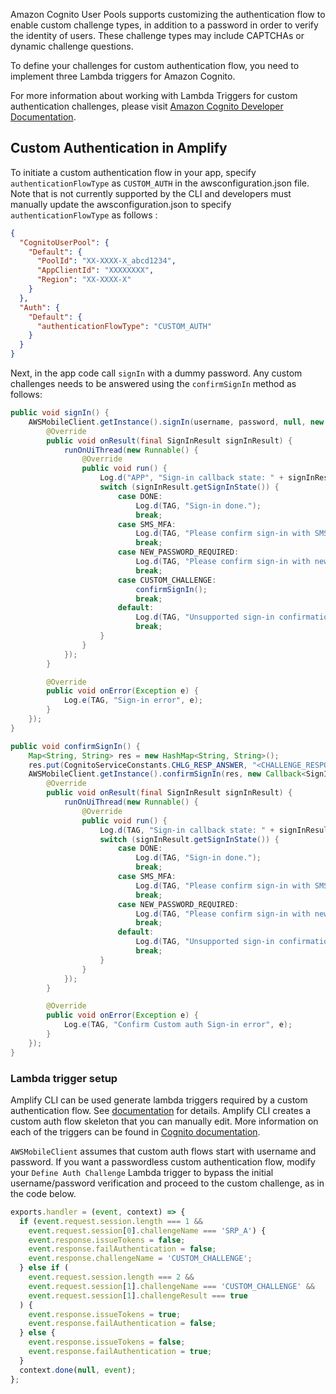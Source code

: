 Amazon Cognito User Pools supports customizing the authentication flow to enable custom challenge types, in addition to a password in order to verify the identity of users. These challenge types may include CAPTCHAs or dynamic challenge questions.

To define your challenges for custom authentication flow, you need to implement three Lambda triggers for Amazon Cognito.

For more information about working with Lambda Triggers for custom authentication challenges, please visit [Amazon Cognito Developer Documentation](https://docs.aws.amazon.com/cognito/latest/developerguide/user-pool-lambda-challenge.html).

## Custom Authentication in Amplify

To initiate a custom authentication flow in your app, specify `authenticationFlowType` as `CUSTOM_AUTH` in the awsconfiguration.json file. Note that is not currently supported by the CLI and developers must manually update the awsconfiguration.json to specify `authenticationFlowType` as follows : 

```json
{
  "CognitoUserPool": {
    "Default": {
      "PoolId": "XX-XXXX-X_abcd1234",
      "AppClientId": "XXXXXXXX",
      "Region": "XX-XXXX-X"
    }
  },
  "Auth": {
    "Default": {
      "authenticationFlowType": "CUSTOM_AUTH"
    }
  }
}
```

Next, in the app code  call `signIn` with a dummy password. Any custom challenges needs to be answered using the `confirmSignIn` method as follows:

```java
public void signIn() {
    AWSMobileClient.getInstance().signIn(username, password, null, new Callback<SignInResult>() {
        @Override
        public void onResult(final SignInResult signInResult) {
            runOnUiThread(new Runnable() {
                @Override
                public void run() {
                    Log.d("APP", "Sign-in callback state: " + signInResult.getSignInState());
                    switch (signInResult.getSignInState()) {
                        case DONE:
                            Log.d(TAG, "Sign-in done.");
                            break;
                        case SMS_MFA:
                            Log.d(TAG, "Please confirm sign-in with SMS.");
                            break;
                        case NEW_PASSWORD_REQUIRED:
                            Log.d(TAG, "Please confirm sign-in with new password.");
                            break;
                        case CUSTOM_CHALLENGE:
                            confirmSignIn();
                            break;
                        default:
                            Log.d(TAG, "Unsupported sign-in confirmation: " + signInResult.getSignInState());
                            break;
                    }
                }
            });
        }

        @Override
        public void onError(Exception e) {
            Log.e(TAG, "Sign-in error", e);
        }
    });
}

public void confirmSignIn() {
    Map<String, String> res = new HashMap<String, String>();
    res.put(CognitoServiceConstants.CHLG_RESP_ANSWER, "<CHALLENGE_RESPONSE>");
    AWSMobileClient.getInstance().confirmSignIn(res, new Callback<SignInResult>() {
        @Override
        public void onResult(final SignInResult signInResult) {
            runOnUiThread(new Runnable() {
                @Override
                public void run() {
                    Log.d(TAG, "Sign-in callback state: " + signInResult.getSignInState());
                    switch (signInResult.getSignInState()) {
                        case DONE:
                            Log.d(TAG, "Sign-in done.");
                            break;
                        case SMS_MFA:
                            Log.d(TAG, "Please confirm sign-in with SMS.");
                            break;
                        case NEW_PASSWORD_REQUIRED:
                            Log.d(TAG, "Please confirm sign-in with new password.");
                            break;
                        default:
                            Log.d(TAG, "Unsupported sign-in confirmation: " + signInResult.getSignInState());
                            break;
                    }
                }
            });
        }

        @Override
        public void onError(Exception e) {
            Log.e(TAG, "Confirm Custom auth Sign-in error", e);
        }
    });
}
```

### Lambda trigger setup

Amplify CLI can be used generate lambda triggers required by a custom authentication flow. See [documentation](/gen1/[platform]/tools/cli/usage/lambda-triggers/) for details. Amplify CLI creates a custom auth flow skeleton that you can manually edit. More information on each of the triggers can be found in [Cognito documentation](https://docs.aws.amazon.com/cognito/latest/developerguide/user-pool-lambda-challenge.html).

`AWSMobileClient` assumes that custom auth flows start with username and password. If you want a passwordless custom authentication flow, modify your `Define Auth Challenge` Lambda trigger to bypass the initial username/password verification and proceed to the custom challenge, as in the code below.

```javascript
exports.handler = (event, context) => {
  if (event.request.session.length === 1 && 
    event.request.session[0].challengeName === 'SRP_A') {
    event.response.issueTokens = false;
    event.response.failAuthentication = false;
    event.response.challengeName = 'CUSTOM_CHALLENGE';
  } else if (
    event.request.session.length === 2 &&
    event.request.session[1].challengeName === 'CUSTOM_CHALLENGE' &&
    event.request.session[1].challengeResult === true
  ) {
    event.response.issueTokens = true;
    event.response.failAuthentication = false;
  } else {
    event.response.issueTokens = false;
    event.response.failAuthentication = true;
  }
  context.done(null, event);
};
``` 
